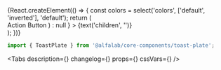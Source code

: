

<Meta title='Components/Notifications/ToastPlate' component={ToastPlate} />

<!-- Canvas -->

<Story name='ToastPlate'>
    {React.createElement(() => {
        const colors = select('colors', ['default', 'inverted'], 'default');
        return (
            <div
                style={{
                    backgroundColor:
                        colors === 'inverted'
                            ? 'var(--color-light-bg-primary-inverted)'
                            : 'transparent',
                    padding: '10px',
                    position: 'absolute',
                    top: 0,
                    left: 0,
                    right: 0,
                    bottom: 0,
                }}
            >
                <ToastPlate
                    colors={colors}
                    badge={select(
                        'badge',
                        ['negative', 'positive', 'attention', undefined],
                        'positive',
                    )}
                    title={text('title', 'Toast Title')}
                    hasCloser={boolean('hasCloser', true)}
                    block={boolean('block', false)}
                    onClose={Function.prototype}
                    actionButton={
                        boolean('renderActionButton', false) ? (
                            <Button
                                view='ghost'
                                colors={colors === 'default' ? 'inverted' : 'default'}
                                size='s'
                            >
                                Action Button
                            </Button>
                        ) : null
                    }
                >
                    {text('children', '')}
                </ToastPlate>
            </div>
        );
    })}
</Story>

<!-- Docs -->

<ComponentHeader name='ToastPlate' version={version} package={name} />

```jsx
import { ToastPlate } from '@alfalab/core-components/toast-plate';
```

<Tabs
    description={<Description />}
    changelog={<Changelog />}
    props={<ArgsTable of={ToastPlateTS} />}
    cssVars={<CssVars css={styles} />}
/>
